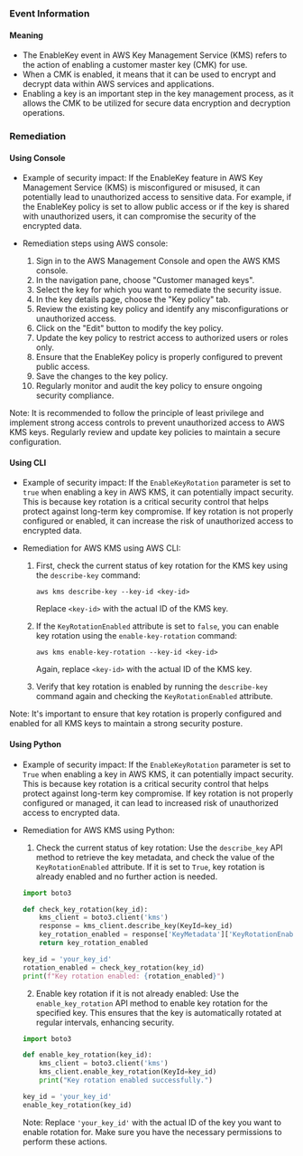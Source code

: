 
### Event Information

#### Meaning

- The EnableKey event in AWS Key Management Service (KMS) refers to the action of enabling a customer master key (CMK) for use.
- When a CMK is enabled, it means that it can be used to encrypt and decrypt data within AWS services and applications.
- Enabling a key is an important step in the key management process, as it allows the CMK to be utilized for secure data encryption and decryption operations.

### Remediation

#### Using Console

- Example of security impact: If the EnableKey feature in AWS Key Management Service (KMS) is misconfigured or misused, it can potentially lead to unauthorized access to sensitive data. For example, if the EnableKey policy is set to allow public access or if the key is shared with unauthorized users, it can compromise the security of the encrypted data.

- Remediation steps using AWS console:
  1. Sign in to the AWS Management Console and open the AWS KMS console.
  2. In the navigation pane, choose "Customer managed keys".
  3. Select the key for which you want to remediate the security issue.
  4. In the key details page, choose the "Key policy" tab.
  5. Review the existing key policy and identify any misconfigurations or unauthorized access.
  6. Click on the "Edit" button to modify the key policy.
  7. Update the key policy to restrict access to authorized users or roles only.
  8. Ensure that the EnableKey policy is properly configured to prevent public access.
  9. Save the changes to the key policy.
  10. Regularly monitor and audit the key policy to ensure ongoing security compliance.

Note: It is recommended to follow the principle of least privilege and implement strong access controls to prevent unauthorized access to AWS KMS keys. Regularly review and update key policies to maintain a secure configuration.

#### Using CLI

- Example of security impact: If the `EnableKeyRotation` parameter is set to `true` when enabling a key in AWS KMS, it can potentially impact security. This is because key rotation is a critical security control that helps protect against long-term key compromise. If key rotation is not properly configured or enabled, it can increase the risk of unauthorized access to encrypted data.

- Remediation for AWS KMS using AWS CLI:
  1. First, check the current status of key rotation for the KMS key using the `describe-key` command:
     ```
     aws kms describe-key --key-id <key-id>
     ```
     Replace `<key-id>` with the actual ID of the KMS key.

  2. If the `KeyRotationEnabled` attribute is set to `false`, you can enable key rotation using the `enable-key-rotation` command:
     ```
     aws kms enable-key-rotation --key-id <key-id>
     ```
     Again, replace `<key-id>` with the actual ID of the KMS key.

  3. Verify that key rotation is enabled by running the `describe-key` command again and checking the `KeyRotationEnabled` attribute.

Note: It's important to ensure that key rotation is properly configured and enabled for all KMS keys to maintain a strong security posture.

#### Using Python

- Example of security impact: If the `EnableKeyRotation` parameter is set to `True` when enabling a key in AWS KMS, it can potentially impact security. This is because key rotation is a critical security control that helps protect against long-term key compromise. If key rotation is not properly configured or managed, it can lead to increased risk of unauthorized access to encrypted data.

- Remediation for AWS KMS using Python:
  1. Check the current status of key rotation: Use the `describe_key` API method to retrieve the key metadata, and check the value of the `KeyRotationEnabled` attribute. If it is set to `True`, key rotation is already enabled and no further action is needed.
  
  ```python
  import boto3
  
  def check_key_rotation(key_id):
      kms_client = boto3.client('kms')
      response = kms_client.describe_key(KeyId=key_id)
      key_rotation_enabled = response['KeyMetadata']['KeyRotationEnabled']
      return key_rotation_enabled
  
  key_id = 'your_key_id'
  rotation_enabled = check_key_rotation(key_id)
  print(f"Key rotation enabled: {rotation_enabled}")
  ```
  
  2. Enable key rotation if it is not already enabled: Use the `enable_key_rotation` API method to enable key rotation for the specified key. This ensures that the key is automatically rotated at regular intervals, enhancing security.
  
  ```python
  import boto3
  
  def enable_key_rotation(key_id):
      kms_client = boto3.client('kms')
      kms_client.enable_key_rotation(KeyId=key_id)
      print("Key rotation enabled successfully.")
  
  key_id = 'your_key_id'
  enable_key_rotation(key_id)
  ```
  
  Note: Replace `'your_key_id'` with the actual ID of the key you want to enable rotation for. Make sure you have the necessary permissions to perform these actions.

